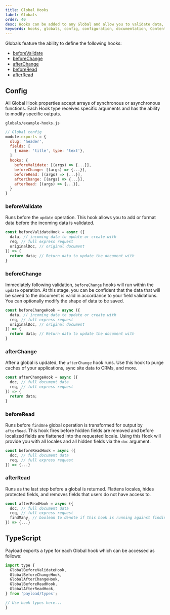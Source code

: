 ```yaml
---
title: Global Hooks
label: Globals
order: 40
desc: Hooks can be added to any Global and allow you to validate data, flatten locales, hide protected fields, remove fields and more.
keywords: hooks, globals, config, configuration, documentation, Content Management System, cms, headless, javascript, node, react, express
---
```


Globals feature the ability to define the following hooks:

- [beforeValidate](#beforeValidate)
- [beforeChange](#beforeChange)
- [afterChange](#afterChange)
- [beforeRead](#beforeRead)
- [afterRead](#afterRead)

## Config

All Global Hook properties accept arrays of synchronous or asynchronous functions. Each Hook type receives specific arguments and has the ability to modify specific outputs.

`globals/example-hooks.js`
```js
// Global config
module.exports = {
  slug: 'header',
  fields: [
    { name: 'title', type: 'text'},
  ]
  hooks: {
    beforeValidate: [(args) => {...}],
    beforeChange: [(args) => {...}],
    beforeRead: [(args) => {...}],
    afterChange: [(args) => {...}],
    afterRead: [(args) => {...}],
  }
}
```

### beforeValidate

Runs before the `update` operation. This hook allows you to add or format data before the incoming data is validated.

```js
const beforeValidateHook = async ({
  data, // incoming data to update or create with
  req, // full express request
  originalDoc, // original document
}) => {
  return data; // Return data to update the document with
}
```

### beforeChange

Immediately following validation, `beforeChange` hooks will run within the `update` operation. At this stage, you can be confident that the data that will be saved to the document is valid in accordance to your field validations. You can optionally modify the shape of data to be saved.

```js
const beforeChangeHook = async ({
  data, // incoming data to update or create with
  req, // full express request
  originalDoc, // original document
}) => {
  return data; // Return data to update the document with
}
```

### afterChange

After a global is updated, the `afterChange` hook runs. Use this hook to purge caches of your applications, sync site data to CRMs, and more.

```js
const afterChangeHook = async ({
  doc, // full document data
  req, // full express request
}) => {
  return data;
}
```

### beforeRead

Runs before `findOne` global operation is transformed for output by `afterRead`. This hook fires before hidden fields are removed and before localized fields are flattened into the requested locale. Using this Hook will provide you with all locales and all hidden fields via the `doc` argument.

```js
const beforeReadHook = async ({
  doc, // full document data
  req, // full express request
}) => {...}
```

### afterRead

Runs as the last step before a global is returned. Flattens locales, hides protected fields, and removes fields that users do not have access to.

```js
const afterReadHook = async ({
  doc, // full document data
  req, // full express request
  findMany, // boolean to denote if this hook is running against finding one, or finding many (useful in versions)
}) => {...}
```

## TypeScript

Payload exports a type for each Global hook which can be accessed as follows:

```js
import type {
  GlobalBeforeValidateHook,
  GlobalBeforeChangeHook,
  GlobalAfterChangeHook,
  GlobalBeforeReadHook,
  GlobalAfterReadHook,
} from 'payload/types';

// Use hook types here...
}
```
